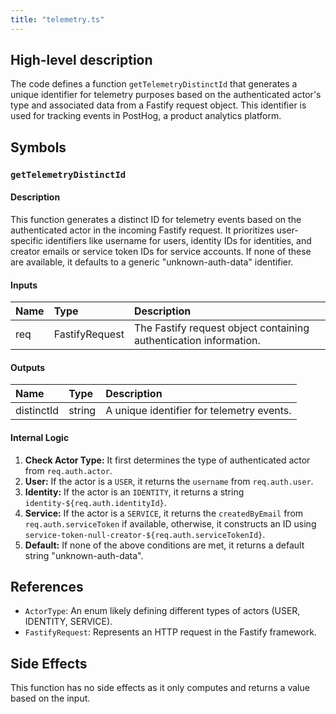 ```yaml
---
title: "telemetry.ts"
---
```


## High-level description
The code defines a function `getTelemetryDistinctId` that generates a unique identifier for telemetry purposes based on the authenticated actor's type and associated data from a Fastify request object. This identifier is used for tracking events in PostHog, a product analytics platform.

## Symbols

### `getTelemetryDistinctId`
#### Description
This function generates a distinct ID for telemetry events based on the authenticated actor in the incoming Fastify request. It prioritizes user-specific identifiers like username for users, identity IDs for identities, and creator emails or service token IDs for service accounts. If none of these are available, it defaults to a generic "unknown-auth-data" identifier.

#### Inputs
| Name | Type | Description |
|:-----|:-----|:------------|
| req | FastifyRequest | The Fastify request object containing authentication information. |

#### Outputs
| Name | Type | Description |
|:-----|:-----|:------------|
| distinctId | string | A unique identifier for telemetry events. |

#### Internal Logic
1. **Check Actor Type:** It first determines the type of authenticated actor from `req.auth.actor`.
2. **User:** If the actor is a `USER`, it returns the `username` from `req.auth.user`.
3. **Identity:** If the actor is an `IDENTITY`, it returns a string `identity-${req.auth.identityId}`.
4. **Service:** If the actor is a `SERVICE`, it returns the `createdByEmail` from `req.auth.serviceToken` if available, otherwise, it constructs an ID using `service-token-null-creator-${req.auth.serviceTokenId}`.
5. **Default:** If none of the above conditions are met, it returns a default string "unknown-auth-data".

## References
- `ActorType`: An enum likely defining different types of actors (USER, IDENTITY, SERVICE).
- `FastifyRequest`:  Represents an HTTP request in the Fastify framework.

## Side Effects
This function has no side effects as it only computes and returns a value based on the input.
